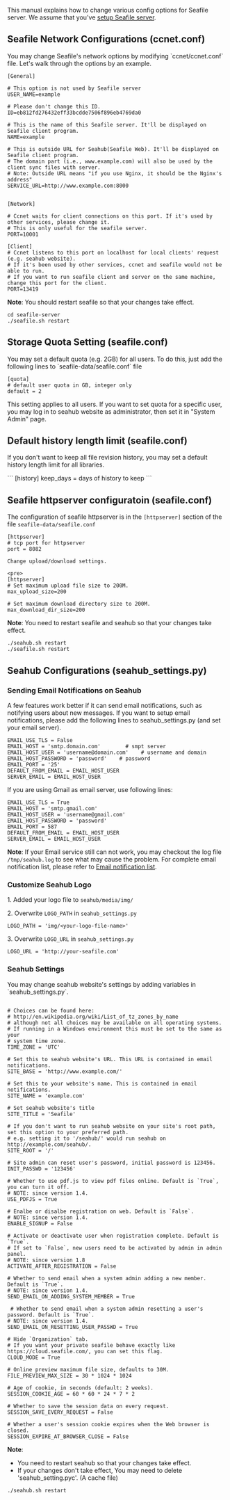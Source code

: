 This manual explains how to change various config options for Seafile server. We assume that you've [[Download-and-setup-seafile-server|setup Seafile server]]. 

== Seafile Network Configurations (ccnet.conf) ==

You may change Seafile's network options by modifying `ccnet/ccnet.conf` file. Let's walk through the options by an example.

<pre>
[General]

# This option is not used by Seafile server
USER_NAME=example

# Please don't change this ID.
ID=eb812fd276432eff33bcdde7506f896eb4769da0

# This is the name of this Seafile server. It'll be displayed on Seafile client program.
NAME=example

# This is outside URL for Seahub(Seafile Web). It'll be displayed on Seafile client program.
# The domain part (i.e., www.example.com) will also be used by the client sync files with server.
# Note: Outside URL means "if you use Nginx, it should be the Nginx's address"
SERVICE_URL=http://www.example.com:8000


[Network]

# Ccnet waits for client connections on this port. If it's used by other services, please change it.
# This is only useful for the seafile server.
PORT=10001

[Client]
# Ccnet listens to this port on localhost for local clients' request (e.g. seahub website).
# If it's been used by other services, ccnet and seafile would not be able to run.
# If you want to run seafile client and server on the same machine, change this port for the client.
PORT=13419

</pre>

'''Note''': You should restart seafile so that your changes take effect.

<pre>
cd seafile-server
./seafile.sh restart
</pre>

== Storage Quota Setting (seafile.conf) ==

You may set a default quota (e.g. 2GB) for all users. To do this, just add the following lines to `seafile-data/seafile.conf` file

<pre>
[quota]
# default user quota in GB, integer only
default = 2
</pre>

This setting applies to all users. If you want to set quota for a specific user, you may log in to seahub website as administrator, then set it in "System Admin" page.

== Default history length limit (seafile.conf) ==

If you don't want to keep all file revision history, you may set a default history length limit for all libraries.

```
[history]
keep_days = days of history to keep
```

== Seafile httpserver configuratoin (seafile.conf) ==

The configuration of seafile httpserver is in the <code>[httpserver]</code> section of the file <code>seafile-data/seafile.conf</code>

<pre>
[httpserver]
# tcp port for httpserver
port = 8082

Change upload/download settings.

<pre>
[httpserver]
# Set maximum upload file size to 200M.
max_upload_size=200

# Set maximum download directory size to 200M.
max_download_dir_size=200
</pre>

'''Note''': You need to restart seafile and seahub so that your changes take effect.
<pre>
./seahub.sh restart
./seafile.sh restart
</pre>

== Seahub Configurations (seahub_settings.py) ==

=== Sending Email Notifications on Seahub ===

A few features work better if it can send email notifications, such as notifying users about new messages.
If you want to setup email notifications, please add the following lines to seahub_settings.py (and set your email server).

<pre>
EMAIL_USE_TLS = False
EMAIL_HOST = 'smtp.domain.com'        # smpt server
EMAIL_HOST_USER = 'username@domain.com'    # username and domain
EMAIL_HOST_PASSWORD = 'password'    # password
EMAIL_PORT = '25'
DEFAULT_FROM_EMAIL = EMAIL_HOST_USER
SERVER_EMAIL = EMAIL_HOST_USER
</pre>

If you are using Gmail as email server, use following lines:

<pre>
EMAIL_USE_TLS = True
EMAIL_HOST = 'smtp.gmail.com'
EMAIL_HOST_USER = 'username@gmail.com'
EMAIL_HOST_PASSWORD = 'password'
EMAIL_PORT = 587
DEFAULT_FROM_EMAIL = EMAIL_HOST_USER
SERVER_EMAIL = EMAIL_HOST_USER
</pre>

'''Note''': If your Email service still can not work, you may checkout the log file <code>/tmp/seahub.log</code> to see what may cause the problem. For complete email notification list, please refer to [[Email notification list]].

=== Customize Seahub Logo ===

1. Added your logo file to <code>seahub/media/img/</code>

2. Overwrite <code>LOGO_PATH</code> in <code>seahub_settings.py</code>

<pre>
LOGO_PATH = 'img/<your-logo-file-name>'
</pre>

3. Overwrite <code>LOGO_URL</code> in <code>seahub_settings.py</code>

<pre>
LOGO_URL = 'http://your-seafile.com'
</pre>

=== Seahub Settings ===

You may change seahub website's settings by adding variables in `seahub_settings.py`.

<pre>

# Choices can be found here:
# http://en.wikipedia.org/wiki/List_of_tz_zones_by_name
# although not all choices may be available on all operating systems.
# If running in a Windows environment this must be set to the same as your
# system time zone.
TIME_ZONE = 'UTC'

# Set this to seahub website's URL. This URL is contained in email notifications.
SITE_BASE = 'http://www.example.com/'

# Set this to your website's name. This is contained in email notifications.
SITE_NAME = 'example.com'

# Set seahub website's title
SITE_TITLE = 'Seafile'

# If you don't want to run seahub website on your site's root path, set this option to your preferred path.
# e.g. setting it to '/seahub/' would run seahub on http://example.com/seahub/.
SITE_ROOT = '/'

# Site admin can reset user's password, initial password is 123456.
INIT_PASSWD = '123456'

# Whether to use pdf.js to view pdf files online. Default is `True`,  you can turn it off.
# NOTE: since version 1.4.
USE_PDFJS = True

# Enalbe or disalbe registration on web. Default is `False`.
# NOTE: since version 1.4.
ENABLE_SIGNUP = False

# Activate or deactivate user when registration complete. Default is `True`.
# If set to `False`, new users need to be activated by admin in admin panel.
# NOTE: since version 1.8
ACTIVATE_AFTER_REGISTRATION = False

# Whether to send email when a system admin adding a new member. Default is `True`.
# NOTE: since version 1.4.
SEND_EMAIL_ON_ADDING_SYSTEM_MEMBER = True

 # Whether to send email when a system admin resetting a user's password. Default is `True`.
# NOTE: since version 1.4.
SEND_EMAIL_ON_RESETTING_USER_PASSWD = True

# Hide `Organization` tab.
# If you want your private seafile behave exactly like https://cloud.seafile.com/, you can set this flag.
CLOUD_MODE = True

# Online preview maximum file size, defaults to 30M.
FILE_PREVIEW_MAX_SIZE = 30 * 1024 * 1024

# Age of cookie, in seconds (default: 2 weeks).
SESSION_COOKIE_AGE = 60 * 60 * 24 * 7 * 2

# Whether to save the session data on every request.
SESSION_SAVE_EVERY_REQUEST = False   

# Whether a user's session cookie expires when the Web browser is closed.                    
SESSION_EXPIRE_AT_BROWSER_CLOSE = False                 

</pre>

'''Note''': 

* You need to restart seahub so that your changes take effect.
* If your changes don't take effect, You may need to delete 'seahub_setting.pyc'. (A cache file)

<pre>
./seahub.sh restart
</pre>
